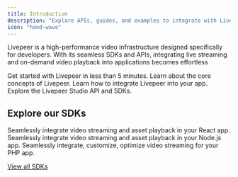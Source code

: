 ```yaml
---
title: Introduction
description: "Explore APIs, guides, and examples to integrate with Livepeer."
icon: "hand-wave"
---
```


Livepeer is a high-performance video infrastructure designed specifically for
developers. With its seamless SDKs and APIs, integrating live streaming and
on-demand video playback into applications becomes effortless

<CardGroup cols={2}>
  <Card title="Quickstart" href="/developers/quick-start" icon="bolt-lightning">
    Get started with Livepeer in less than 5 minutes.
  </Card>
  <Card title="Core Concepts" href="/developers/core-concepts" icon="file">
    Learn about the core concepts of Livepeer.
  </Card>
  <Card title="Guides" href="/developers/guides/overview" icon="book">
    Learn how to integrate Livepeer into your app.
  </Card>
  <Card
    title="API References"
    href="/api-reference/overview/introduction"
    icon="code"
  >
    Explore the Livepeer Studio API and SDKs.
  </Card>
</CardGroup>

## Explore our SDKs

<CardGroup cols={3}>
  <Card
    title="React / React Native"
    icon="react"
    color="#5ED2F3"
    href="/sdks/livepeer-react"
  >
    Seamlessly integrate video streaming and asset playback in your React app.
  </Card>
  <Card title="Ruby" icon="gem" color="#ac0d01" href="/sdks/ruby">
    Seamlessly integrate video streaming and asset playback in your Node.js app.
  </Card>
  <Card title="Python" icon="python" color="#F7D044" href="/sdks/python">
    Seamlessly integrate, customize, optimize video streaming for your PHP app.
  </Card>
</CardGroup>

[View all SDKs](/sdks/introduction)
